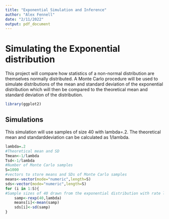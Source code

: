 ```yaml
---
title: "Exponential Simulation and Inference"
author: "Alex Fennell"
date: "2/11/2022"
output: pdf_document
---
```


# Simulating the Exponential distribution

This project will compare how statistics of a non-normal distribution are 
themselves normally distributed. A Monte Carlo procedure will be used to simulate
distributions of the mean and standard deviation of the exponential distribution
which will then be compared to the theoretical mean and standard deviation of the
distribution. 

```r
library(ggplot2)

```

## Simulations
This simulation will use samples of size 40 with lambda=.2. The theoretical mean
and standarddeviation can be calculated as 1/lambda. 

``` r
lambda=.2
#Theoretical mean and SD
Tmean<-1/lambda
Tsd<-1/lambda
#Number of Monte Carlo samples
S=1000
#vectors to store means and SDs of Monte Carlo samples
means<-vector(mode="numeric",length=S)
sds<-vector(mode="numeric",length=S)
for (i in 1:S){
#Sample sizes of 40 drawn from the exponential distribution with rate lambda
    samp<-rexp(40,lambda)
    means[i]<-mean(samp)
    sds[i]<-sd(samp)
}
```

